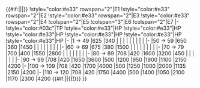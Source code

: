 {{#if:{{{rows|}}}||{{{!}} class="wikitable typography-xl-optout" align="center"}}
|-
!style="width:20%" rowspan="2"|Easy{{#if:{{{rows|}}}|<sup>{{Edit|Winter 2018 Event/Info/Easy HP}}</sup>}}
!style="color:#e33" rowspan="2"|E1
!style="color:#e33" rowspan="2"|E2
!style="color:#e33" rowspan="2"|E3
!style="color:#e33" rowspan="2"|E4
!colspan="2"|E5
!colspan="3"|E6
!colspan="2"|E7
|-
!style="color:#03c"|TP
!style="color:#e33"|HP
!style="color:#e33"|HP
!style="color:#e33"|HP
!style="color:#e33"|HP
!style="color:#e33"|HP
!style="color:#e33"|HP
|-
|1 → 49
|625
|340
|
|
|
|
|
|
|
|
|
|-
|50 → 59
|650
|360
|1450
|
|
|
|
|
|
|
|
|-
|60 → 69
|675
|380
|1500
|
|
|
|
|
|
|
|
|-
|70 → 79
|700
|400
|1550
|2800
|
|
|
|
|
|
|
|-
|80 → 89
|708
|420
|1600
|3200
|450
|
|
|
|
|
|
|-
|90 → 99
|708
|420
|1650
|3600
|500
|1200
|950
|1900
|1100
|2150
|4200
|-
|100 → 109
|708
|420
|1700
|4000
|500
|1250
|1000
|2000
|1135
|2150
|4200
|-
|110 → 120
|708
|420
|1750
|4400
|500
|1400
|1050
|2100
|1170
|2300
|4200
{{#if:{{{rows|}}}||{{!}}} }}